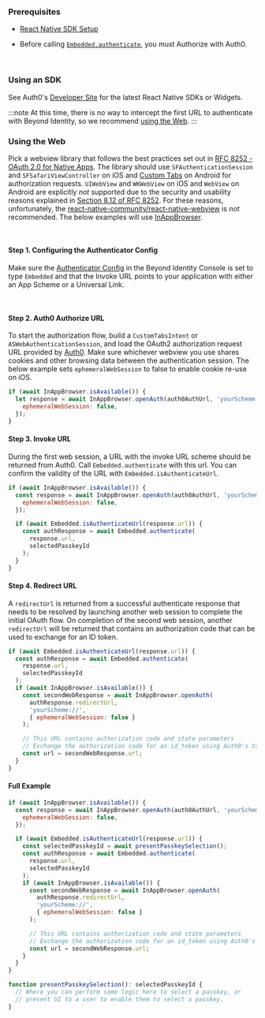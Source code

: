 ### Prerequisites

- [React Native SDK Setup](/docs/next/sdk-setup?sdks=reactnative)

- Before calling [`Embedded.authenticate`](/docs/next/sdk-setup?sdks=reactnative#authentication), you must Authorize with Auth0. 

<br />


### Using an SDK

See Auth0's [Developer Site](https://auth0.com/docs/quickstart/native) for the latest React Native SDKs or Widgets.

:::note
At this time, there is no way to intercept the first URL to authenticate with Beyond Identity, so we recommend [using the Web](/docs/next/auth0#using-the-web). 
:::

### Using the Web

Pick a webview library that follows the best practices set out in [RFC 8252 - OAuth 2.0 for Native Apps](https://tools.ietf.org/html/rfc8252). The library should use `SFAuthenticationSession` and `SFSafariViewController` on iOS and [Custom Tabs](https://developer.chrome.com/multidevice/android/customtabs) on Android for authorization requests. `UIWebView` and `WKWebView` on iOS and `WebView` on Android are explicitly _not_ supported due to the security and usability reasons explained in [Section 8.12 of RFC 8252](https://tools.ietf.org/html/rfc8252#section-8.12). For these reasons, unfortunately, the [react-native-community/react-native-webview](https://github.com/react-native-community/react-native-webview) is _not_ recommended. The below examples will use [InAppBrowser](https://github.com/proyecto26/react-native-inappbrowser).

<br />

#### Step 1. Configuring the Authenticator Config

Make sure the [Authenticator Config](/docs/next/authenticator-config#embedded-sdk) in the Beyond Identity Console is set to type `Embedded` and that the Invoke URL points to your application with either an App Scheme or a Universal Link.

<br />

#### Step 2. Auth0 Authorize URL

To start the authorization flow, build a `CustomTabsIntent` or `ASWebAuthenticationSession`, and load the OAuth2 authorization request URL provided by [Auth0](https://auth0.com/docs/api/authentication#authorization-code-flow-with-pkce). Make sure whichever webview you use shares cookies and other browsing data between the authentication session. The below example sets `ephemeralWebSession` to false to enable cookie re-use on iOS.

```javascript
if (await InAppBrowser.isAvailable()) {
  let response = await InAppBrowser.openAuth(auth0AuthUrl, 'yourScheme://', {
    ephemeralWebSession: false,
  });
}
```

#### Step 3. Invoke URL

During the first web session, a URL with the invoke URL scheme should be returned from Auth0.
Call `Embedded.authenticate` with this url. You can confirm the validity of the URL with `Embedded.isAuthenticateUrl`.

```javascript
if (await InAppBrowser.isAvailable()) {
  const response = await InAppBrowser.openAuth(auth0AuthUrl, 'yourScheme://', {
    ephemeralWebSession: false,
  });

  if (await Embedded.isAuthenticateUrl(response.url)) {
    const authResponse = await Embedded.authenticate(
      response.url,
      selectedPasskeyId
    );
  }
}
```

#### Step 4. Redirect URL

A `redirectUrl` is returned from a successful authenticate response that needs to be resolved by launching another web session to complete the initial OAuth flow. On completion of the second web session, another `redirectUrl` will be returned that contains an authorization code that can be used to exchange for an ID token.

```javascript
if (await Embedded.isAuthenticateUrl(response.url)) {
  const authResponse = await Embedded.authenticate(
    response.url,
    selectedPasskeyId
  );
  if (await InAppBrowser.isAvailable()) {
    const secondWebResponse = await InAppBrowser.openAuth(
      authResponse.redirectUrl,
      'yourScheme://',
      { ephemeralWebSession: false }
    );

    // This URL contains authorization code and state parameters
    // Exchange the authorization code for an id_token using Auth0's token endpoint.
    const url = secondWebResponse.url;
  }
}
```

#### Full Example

```javascript
if (await InAppBrowser.isAvailable()) {
  const response = await InAppBrowser.openAuth(auth0AuthUrl, 'yourScheme://', {
    ephemeralWebSession: false,
  });

  if (await Embedded.isAuthenticateUrl(response.url)) {
    const selectedPasskeyId = await presentPasskeySelection();
    const authResponse = await Embedded.authenticate(
      response.url,
      selectedPasskeyId
    );
    if (await InAppBrowser.isAvailable()) {
      const secondWebResponse = await InAppBrowser.openAuth(
        authResponse.redirectUrl,
        'yourScheme://',
        { ephemeralWebSession: false }
      );

      // This URL contains authorization code and state parameters
      // Exchange the authorization code for an id_token using Auth0's token endpoint.
      const url = secondWebResponse.url;
    }
  }
}

function presentPasskeySelection(): selectedPasskeyId {
  // Where you can perform some logic here to select a passkey, or
  // present UI to a user to enable them to select a passkey.
}
```
